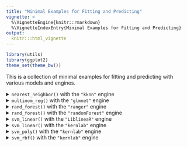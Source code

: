 ```yaml
---
title: "Minimal Examples for Fitting and Predicting"
vignette: >
  %\VignetteEngine{knitr::rmarkdown}
  %\VignetteIndexEntry{Minimal Examples for Fitting and Predicting}
output:
  knitr:::html_vignette
---
```


```r
library(utils)
library(ggplot2)
theme_set(theme_bw())
```

This is a collection of minimal examples for fitting and predicting with various models and engines. 

<details> 

<summary>`nearest_neighbor()` with the `"kknn"` engine</summary>

```r
knitr::spin_child("template-reg-chicago.R")
```

We can define the model with specific parameters:

  ```r
knn_reg_spec <-
  nearest_neighbor(neighbors = 5, weight_func = "triangular") %>%
  # This model can be used for classification or regression, so set mode
  set_mode("regression") %>%
  set_engine("kknn")
knn_reg_spec
```

Now we create the model fit object:

  ```r
knn_reg_fit <- knn_reg_spec %>% fit(ridership ~ ., data = Chicago_train)
knn_reg_fit
```

The holdout data can be predicted:

  ```r
predict(knn_reg_fit, Chicago_test)
```


```r
knitr::spin_child("template-cls-two-class.R")
```

Since there are two classes, we'll use an odd number of neighbors to avoid ties:

```r
knn_cls_spec <-
  nearest_neighbor(neighbors = 11, weight_func = "triangular") %>%
  # This model can be used for classification or regression, so set mode
  set_mode("classification") %>%
  set_engine("kknn")
knn_cls_spec
```

Now we create the model fit object:

```r
knn_cls_fit <- knn_cls_spec %>% fit(Class ~ ., data = data_train)
knn_cls_fit
```

The holdout data can be predicted for both hard class predictions and probabilities. We'll bind these together into one tibble:

  ```r
bind_cols(
  predict(knn_cls_fit, data_test),
  predict(knn_cls_fit, data_test, type = "prob")
)
```
  
</details>


<details> 

<summary>`multinom_reg()` with the `"glmnet"` engine</summary>

```r
knitr::spin_child("template-cls-multi-class.R")
```

We can define the model with specific parameters:

```r
mr_cls_spec <- 
  multinom_reg(penalty = 0.1) %>% 
  set_engine("glmnet")
mr_cls_spec
```

Now we create the model fit object:

```r
set.seed(1)
mr_cls_fit <- mr_cls_spec %>% fit(island ~ ., data = penguins_train)
mr_cls_fit
```

The holdout data can be predicted for both hard class predictions and probabilities. We'll bind these together into one tibble:

```r
bind_cols(
  predict(mr_cls_fit, penguins_test),
  predict(mr_cls_fit, penguins_test, type = "prob")
)
```

</details>


<details> <summary>`rand_forest()` with the `"ranger"` engine</summary>

```r
knitr::spin_child("template-reg-chicago.R")
```

We can define the model with specific parameters:

```r
rf_reg_spec <- 
  rand_forest(trees = 200, min_n = 5) %>% 
  # This model can be used for classification or regression, so set mode
  set_mode("regression") %>% 
  set_engine("ranger")
rf_reg_spec
```

Now we create the model fit object:

```r
set.seed(1)
rf_reg_fit <- rf_reg_spec %>% fit(ridership ~ ., data = Chicago_train)
rf_reg_fit
```

The holdout data can be predicted:

```r
predict(rf_reg_fit, Chicago_test)
```


```r
knitr::spin_child("template-cls-two-class.R")
```

We can define the model with specific parameters:

```r
rf_cls_spec <- 
  rand_forest(trees = 200, min_n = 5) %>% 
  # This model can be used for classification or regression, so set mode
  set_mode("classification") %>% 
  set_engine("ranger")
rf_cls_spec
```

Now we create the model fit object:

```r
set.seed(1)
rf_cls_fit <- rf_cls_spec %>% fit(Class ~ ., data = data_train)
rf_cls_fit
```

The holdout data can be predicted for both hard class predictions and probabilities. We'll bind these together into one tibble:

```r
bind_cols(
  predict(rf_cls_fit, data_test),
  predict(rf_cls_fit, data_test, type = "prob")
)
```
  
</details>


<details> <summary>`rand_forest()` with the `"randomForest"` engine</summary>

```r
knitr::spin_child("template-reg-chicago.R")
```

We can define the model with specific parameters:

```r
rf_reg_spec <- 
  rand_forest(trees = 200, min_n = 5) %>% 
  # This model can be used for classification or regression, so set mode
  set_mode("regression") %>% 
  set_engine("randomForest")
rf_reg_spec
```

Now we create the model fit object:

```r
set.seed(1)
rf_reg_fit <- rf_reg_spec %>% fit(ridership ~ ., data = Chicago_train)
rf_reg_fit
```

The holdout data can be predicted:

```r
predict(rf_reg_fit, Chicago_test)
```


```r
knitr::spin_child("template-cls-two-class.R")
```

We can define the model with specific parameters:

```r
rf_cls_spec <- 
  rand_forest(trees = 200, min_n = 5) %>% 
  # This model can be used for classification or regression, so set mode
  set_mode("classification") %>% 
  set_engine("randomForest")
rf_cls_spec
```

Now we create the model fit object:

```r
set.seed(1)
rf_cls_fit <- rf_cls_spec %>% fit(Class ~ ., data = data_train)
rf_cls_fit
```

The holdout data can be predicted for both hard class predictions and probabilities. We'll bind these together into one tibble:

```r
bind_cols(
  predict(rf_cls_fit, data_test),
  predict(rf_cls_fit, data_test, type = "prob")
)
```
  
</details>


<details> <summary>`svm_linear()` with the `"LiblineaR"` engine</summary>

```r
knitr::spin_child("template-reg-chicago.R")
```

We can define the model with specific parameters:

```r
svm_reg_spec <- 
  svm_linear(cost = 1, margin = 0.1) %>% 
  # This model can be used for classification or regression, so set mode
  set_mode("regression") %>% 
  set_engine("LiblineaR")
svm_reg_spec
```

Now we create the model fit object:

```r
set.seed(1)
svm_reg_fit <- svm_reg_spec %>% fit(ridership ~ ., data = Chicago_train)
svm_reg_fit
```

The holdout data can be predicted:

```r
predict(svm_reg_fit, Chicago_test)
```


```r
knitr::spin_child("template-cls-two-class.R")
```

We can define the model with specific parameters:

```r
svm_cls_spec <- 
  svm_linear(cost = 1) %>% 
  # This model can be used for classification or regression, so set mode
  set_mode("classification") %>% 
  set_engine("LiblineaR")
svm_cls_spec
```

Now we create the model fit object:

```r
set.seed(1)
svm_cls_fit <- svm_cls_spec %>% fit(Class ~ ., data = data_train)
svm_cls_fit
```

The holdout data can be predicted for hard class predictions.

```r
predict(svm_cls_fit, data_test)
```

</details>


<details> <summary>`svm_linear()` with the `"kernlab"` engine</summary>

```r
knitr::spin_child("template-reg-chicago.R")
```

We can define the model with specific parameters:

```r
svm_reg_spec <- 
  svm_linear(cost = 1, margin = 0.1) %>% 
  # This model can be used for classification or regression, so set mode
  set_mode("regression") %>% 
  set_engine("kernlab")
svm_reg_spec
```

Now we create the model fit object:

```r
set.seed(1)
svm_reg_fit <- svm_reg_spec %>% fit(ridership ~ ., data = Chicago_train)
svm_reg_fit
```

The holdout data can be predicted:

```r
predict(svm_reg_fit, Chicago_test)
```


```r
knitr::spin_child("template-cls-two-class.R")
```

We can define the model with specific parameters:

```r
svm_cls_spec <- 
  svm_linear(cost = 1) %>% 
  # This model can be used for classification or regression, so set mode
  set_mode("classification") %>% 
  set_engine("kernlab")
svm_cls_spec
```

Now we create the model fit object:

```r
set.seed(1)
svm_cls_fit <- svm_cls_spec %>% fit(Class ~ ., data = data_train)
svm_cls_fit
```

The holdout data can be predicted for both hard class predictions and probabilities. We'll bind these together into one tibble:

```r
bind_cols(
  predict(svm_cls_fit, data_test),
  predict(svm_cls_fit, data_test, type = "prob")
)
```
  
</details>


<details> <summary>`svm_poly()` with the `"kernlab"` engine</summary>

```r
knitr::spin_child("template-reg-chicago.R")
```

We can define the model with specific parameters:

```r
svm_reg_spec <- 
  svm_poly(cost = 1, margin = 0.1) %>% 
  # This model can be used for classification or regression, so set mode
  set_mode("regression") %>% 
  set_engine("kernlab")
svm_reg_spec
```

Now we create the model fit object:

```r
set.seed(1)
svm_reg_fit <- svm_reg_spec %>% fit(ridership ~ ., data = Chicago_train)
svm_reg_fit
```

The holdout data can be predicted:

```r
predict(svm_reg_fit, Chicago_test)
```


```r
knitr::spin_child("template-cls-two-class.R")
```

We can define the model with specific parameters:

```r
svm_cls_spec <- 
  svm_poly(cost = 1) %>% 
  # This model can be used for classification or regression, so set mode
  set_mode("classification") %>% 
  set_engine("kernlab")
svm_cls_spec
```

Now we create the model fit object:

```r
set.seed(1)
svm_cls_fit <- svm_cls_spec %>% fit(Class ~ ., data = data_train)
svm_cls_fit
```

The holdout data can be predicted for both hard class predictions and probabilities. We'll bind these together into one tibble:

```r
bind_cols(
  predict(svm_cls_fit, data_test),
  predict(svm_cls_fit, data_test, type = "prob")
)
```
  
</details>


<details> <summary>`svm_rbf()` with the `"kernlab"` engine</summary>

```r
knitr::spin_child("template-reg-chicago.R")
```

We can define the model with specific parameters:

```r
svm_reg_spec <- 
  svm_rbf(cost = 1, margin = 0.1) %>% 
  # This model can be used for classification or regression, so set mode
  set_mode("regression") %>% 
  set_engine("kernlab")
svm_reg_spec
```

Now we create the model fit object:

```r
set.seed(1)
svm_reg_fit <- svm_reg_spec %>% fit(ridership ~ ., data = Chicago_train)
svm_reg_fit
```

The holdout data can be predicted:

```r
predict(svm_reg_fit, Chicago_test)
```


```r
knitr::spin_child("template-cls-two-class.R")
```

We can define the model with specific parameters:

```r
svm_cls_spec <- 
  svm_rbf(cost = 1) %>% 
  # This model can be used for classification or regression, so set mode
  set_mode("classification") %>% 
  set_engine("kernlab")
svm_cls_spec
```

Now we create the model fit object:

```r
set.seed(1)
svm_cls_fit <- svm_cls_spec %>% fit(Class ~ ., data = data_train)
svm_cls_fit
```

The holdout data can be predicted for both hard class predictions and probabilities. We'll bind these together into one tibble:

```r
bind_cols(
  predict(svm_cls_fit, data_test),
  predict(svm_cls_fit, data_test, type = "prob")
)
```
  
</details>

